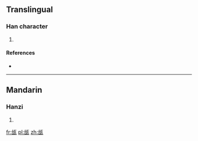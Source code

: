 ==Translingual==

===Han character===
{{Han char|rn=98|rad=瓦|as=05|sn=10|four=2161<sub>7</sub>|canj=戈口一女弓 (IRMVN)}}

# {{defn|Han|sort=瓦05}}

====References====
* {{Han ref|kx=0748.240|dkj=21473|dj=1157.160|hdz=21424.050|uh=74F5|ud=29941|bh=D2BF|bd=53951}}

----

==Mandarin==

===Hanzi===
{{cmn-hanzi|pin=[[yí]] ([[yi2]])|wg=i<sup>2</sup>}}

# {{defn|Mandarin|sort=瓦05}}

[[fr:瓵]]
[[pl:瓵]]
[[zh:瓵]]